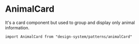 

<Meta of={Stories} />

# AnimalCard

It's a card component but used to group and display only animal information.

`import AnimalCard from "design-system/patterns/animalCard"`

<Canvas of={Stories.Controls} />

<ArgTypes />
